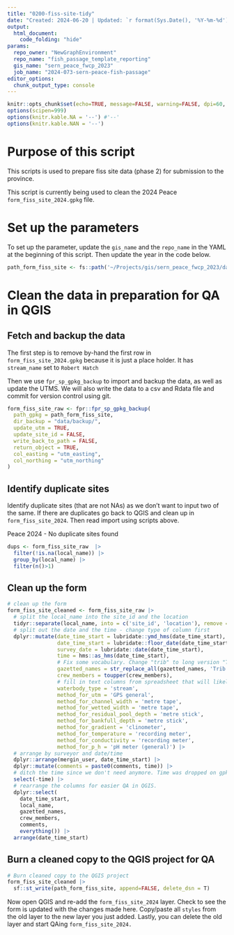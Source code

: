 ```yaml
---
title: "0200-fiss-site-tidy"
date: "Created: 2024-06-20 | Updated: `r format(Sys.Date(), '%Y-%m-%d')`"
output: 
  html_document:
    code_folding: "hide"
params:
  repo_owner: "NewGraphEnvironment"
  repo_name: "fish_passage_template_reporting"
  gis_name: "sern_peace_fwcp_2023"
  job_name: "2024-073-sern-peace-fish-passage"
editor_options: 
  chunk_output_type: console
---
```


```r
knitr::opts_chunk$set(echo=TRUE, message=FALSE, warning=FALSE, dpi=60, out.width = "100%", eval = FALSE)
options(scipen=999)
options(knitr.kable.NA = '--') #'--'
options(knitr.kable.NAN = '--')
```


# Purpose of this script

This scripts is used to prepare fiss site data (phase 2) for submission to the province. 

This script is currently being used to clean the 2024 Peace `form_fiss_site_2024.gpkg` file.


# Set up the parameters

To set up the parameter, update the `gis_name` and the `repo_name` in the YAML at the beginning of this script. 
Then update the year in the code below.

```r

path_form_fiss_site <- fs::path('~/Projects/gis/sern_peace_fwcp_2023/data_field/2024/form_fiss_site_2024.gpkg')
```



# Clean the data in preparation for QA in QGIS 

## Fetch and backup the data

The first step is to remove by-hand the first row in `form_fiss_site_2024.gpkg` because it is just a place holder. It has `stream_name` set to `Robert Hatch`

Then we use `fpr_sp_gpkg_backup` to import and backup the data, as well as update the UTMS. We will also write the data to a csv and Rdata file and commit for version control using git.

```r

form_fiss_site_raw <- fpr::fpr_sp_gpkg_backup(
  path_gpkg = path_form_fiss_site,
  dir_backup = "data/backup/",
  update_utm = TRUE,
  update_site_id = FALSE,
  write_back_to_path = FALSE,
  return_object = TRUE,
  col_easting = "utm_easting",
  col_northing = "utm_northing"
) 
```


## Identify duplicate sites

Identify duplicate sites (that are not NAs) as we don't want to input two of the same. 
If there are duplicates go back to QGIS and clean up in `form_fiss_site_2024`. Then read import using scripts above. 

Peace 2024 - No duplicate sites found

```r
dups <- form_fiss_site_raw  |> 
  filter(!is.na(local_name)) |> 
  group_by(local_name) |> 
  filter(n()>1)
```


## Clean up the form 

```r
# clean up the form
form_fiss_site_cleaned <- form_fiss_site_raw |> 
  # split the local_name into the site_id and the location
  tidyr::separate(local_name, into = c('site_id', 'location'), remove = F, extra = "merge") |> 
  # split out the date and the time - change type of column first
  dplyr::mutate(date_time_start = lubridate::ymd_hms(date_time_start),
                date_time_start = lubridate::floor_date(date_time_start, unit = "second"),  # Remove microseconds
                survey_date = lubridate::date(date_time_start),
                time = hms::as_hms(date_time_start), 
                # Fix some vocabulary. Change "trib" to long version "Tributary" etc.
                gazetted_names = str_replace_all(gazetted_names, 'Trib ', 'Tributary '),
                crew_members = toupper(crew_members),
                # fill in text columns from spreadsheet that will likely never change
                waterbody_type = 'stream',
                method_for_utm = 'GPS general',
                method_for_channel_width = 'metre tape',
                method_for_wetted_width = 'metre tape',
                method_for_residual_pool_depth = 'metre stick',
                method_for_bankfull_depth = 'metre stick',
                method_for_gradient = 'clinometer',
                method_for_temperature = 'recording meter',
                method_for_conductivity = 'recording meter',
                method_for_p_h = 'pH meter (general)') |> 
  # arrange by surveyor and date/time
  dplyr::arrange(mergin_user, date_time_start) |> 
  dplyr::mutate(comments = paste0(comments, time)) |> 
  # ditch the time since we don't need anymore. Time was dropped on gpkg creation due to type conflict
  select(-time) |>
  # rearrange the columns for easier QA in QGIS.
  dplyr::select(
    date_time_start,
    local_name,
    gazetted_names,
    crew_members,
    comments,
    everything()) |> 
  arrange(date_time_start)

```


## Burn a cleaned copy to the QGIS project for QA

```r
# Burn cleaned copy to the QGIS project
form_fiss_site_cleaned |> 
  sf::st_write(path_form_fiss_site, append=FALSE, delete_dsn = T)
```

Now open QGIS and re-add the `form_fiss_site_2024` layer. Check to see the form is updated with the changes made here. Copy/paste all
`styles` from the old layer to the new layer you just added.  Lastly, you can delete the old layer and start QAing `form_fiss_site_2024.` 
